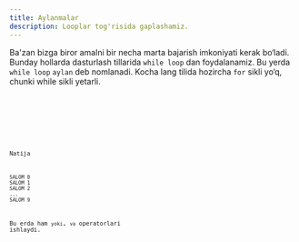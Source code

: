 ```yaml
---
title: Aylanmalar
description: Looplar tog'risida gaplashamiz.
---
```



Ba'zan bizga biror amalni bir necha marta bajarish imkoniyati kerak bo‘ladi.
Bunday hollarda dasturlash tillarida `while loop` dan foydalanamiz. 
Bu yerda `while loop` `aylan` deb nomlanadi. Kocha lang tilida hozircha `for` sikli yo‘q,
chunki while sikli yetarli.

<Tabs>
  <TabItem label="Kocha">
    <Code code={kochaCode} lang="Kocha Tili" mark={['file', 'CMS']} />
  </TabItem>
  <TabItem label="JavaScript">
    <Code code={jsCode} lang="js" mark={['file', 'CMS']} />
  </TabItem>
</Tabs>

Natija
```
SALOM 0
SALOM 1
SALOM 2
...
SALOM 9
```

Bu erda ham `yoki`, `va` operatorlari ishlaydi. 